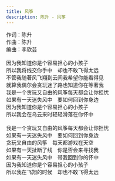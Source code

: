 ```yaml
---
title: 风筝
description: 陈升 - 风筝
---
```


作词：陈升<br />作曲：陈升<br />编曲：李欣芸<br /><br />因为我知道你是个容易担心的小孩子<br />所以我将线交你手中　却也不敢飞得太远<br />不管我随著风飞翔到云间我希望你能看得见<br />就算我偶尔会贪玩迷了路也知道你在等著我<br />我是一个贪玩又自由的风筝每天都会让你担忧<br />如果有一天迷失风中　要如何回到你身边<br />因为我知道你是个容易担心的小孩子<br />所以我会在乌云来时轻轻滑落在你怀中<br /><br />我是一个贪玩又自由的风筝每天都会让你担忧<br />如果有一天迷失风中　要如何回到你身边<br />贪玩又自由的风筝　每天都游戏在天空<br />如果有一天扯断了线　你是否会来寻找我<br />如果有一天迷失风中　带我回到你的怀中<br />因为我知道你是个容易担心的小孩子<br />所以我在飞翔的时候　却也不敢飞得太远